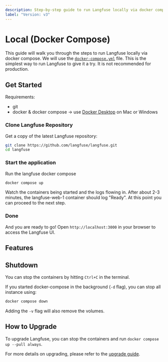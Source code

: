 ```yaml
---
description: Step-by-step guide to run Langfuse locally via docker compose.
label: "Version: v3"
---
```


# Local (Docker Compose)

This guide will walk you through the steps to run Langfuse locally via docker compose.
We will use the [`docker-compose.yml`](https://github.com/langfuse/langfuse/blob/main/docker-compose.yml) file.
This is the simplest way to run Langfuse to give it a try. It is not recommended for production.

## Get Started

Requirements:

- git
- docker & docker compose -> use [Docker Desktop](https://www.docker.com/products/docker-desktop/) on Mac or Windows

<Steps>

### Clone Langfuse Repository

Get a copy of the latest Langfuse repository:

```bash
git clone https://github.com/langfuse/langfuse.git
cd langfuse
```

### Start the application

Run the langfuse docker compose

```bash
docker compose up
```

Watch the containers being started and the logs flowing in.
After about 2-3 minutes, the langfuse-web-1 container should log "Ready".
At this point you can proceed to the next step.

### Done

And you are ready to go! Open `http://localhost:3000` in your browser to access the Langfuse UI.

</Steps>

## Features


<SelfHostFeatures />

## Shutdown

You can stop the containers by hitting `Ctrl+C` in the terminal.

If you started docker-compose in the background (`-d` flag), you can stop all instance using:

```bash
docker compose down
```

Adding the `-v` flag will also remove the volumes.

## How to Upgrade

To upgrade Langfuse, you can stop the containers and run `docker compose up --pull always`.

For more details on upgrading, please refer to the [upgrade guide](/self-hosting/upgrade).
